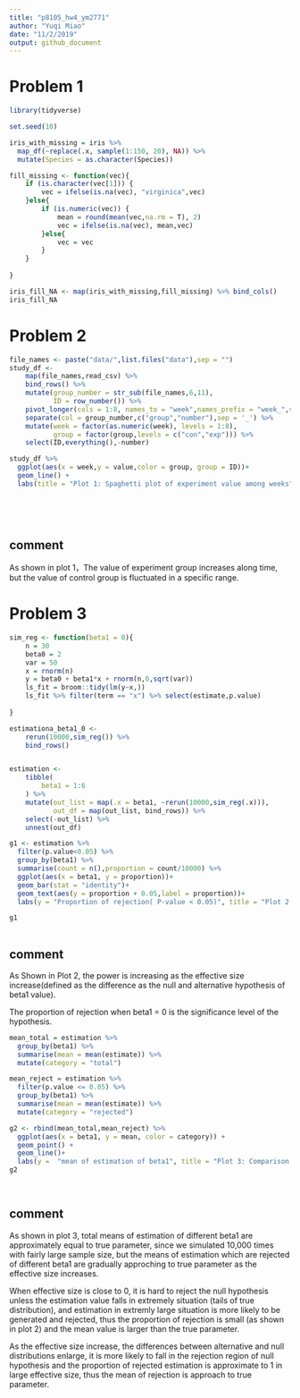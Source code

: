 ```yaml
---
title: "p8105_hw4_ym2771"
author: "Yuqi Miao"
date: "11/2/2019"
output: github_document
---
```



# Problem 1

```r
library(tidyverse)

set.seed(10)

iris_with_missing = iris %>% 
  map_df(~replace(.x, sample(1:150, 20), NA)) %>%
  mutate(Species = as.character(Species))
```

```r
fill_missing <- function(vec){
    if (is.character(vec[1])) {
        vec = ifelse(is.na(vec), "virginica",vec)
    }else{
        if (is.numeric(vec)) {
            mean = round(mean(vec,na.rm = T), 2)
            vec = ifelse(is.na(vec), mean,vec)
        }else{
            vec = vec
        }
    }
        
}

iris_fill_NA <- map(iris_with_missing,fill_missing) %>% bind_cols()
iris_fill_NA    

```

# Problem 2

```r
file_names <- paste("data/",list.files("data"),sep = "")
study_df <- 
    map(file_names,read_csv) %>% 
    bind_rows() %>% 
    mutate(group_number = str_sub(file_names,6,11),
           ID = row_number()) %>% 
    pivot_longer(cols = 1:8, names_to = "week",names_prefix = "week_",values_to = "value") %>% 
    separate(col = group_number,c("group","number"),sep = '_') %>% 
    mutate(week = factor(as.numeric(week), levels = 1:8),
           group = factor(group,levels = c("con","exp"))) %>% 
    select(ID,everything(),-number)
```


```r
study_df %>% 
  ggplot(aes(x = week,y = value,color = group, group = ID))+
  geom_line() +
  labs(title = "Plot 1: Spaghetti plot of experiment value among weeks")
    
  
  
  
```

## comment

As shown in plot 1，The value of experiment group increases along time, but the value of control group is fluctuated in a specific range.




# Problem 3

```r
sim_reg <- function(beta1 = 0){
    n = 30
    beta0 = 2
    var = 50
    x = rnorm(n)
    y = beta0 + beta1*x + rnorm(n,0,sqrt(var))
    ls_fit = broom::tidy(lm(y~x,))
    ls_fit %>% filter(term == "x") %>% select(estimate,p.value)
    
}

estimationa_beta1_0 <- 
    rerun(10000,sim_reg()) %>% 
    bind_rows()


estimation <- 
    tibble(
        beta1 = 1:6
    ) %>% 
    mutate(out_list = map(.x = beta1, ~rerun(10000,sim_reg(.x))),
           out_df = map(out_list, bind_rows)) %>% 
    select(-out_list) %>% 
    unnest(out_df)
```


```r
g1 <- estimation %>% 
  filter(p.value<0.05) %>% 
  group_by(beta1) %>% 
  summarise(count = n(),proportion = count/10000) %>% 
  ggplot(aes(x = beta1, y = proportion))+
  geom_bar(stat = "identity")+
  geom_text(aes(y = proportion + 0.05,label = proportion))+
  labs(y = "Proportion of rejection( P-value < 0.05)", title = "Plot 2: Power of different effective size")

g1
    
```

## comment

As Shown in Plot 2, the power is increasing as the effective size increase(defined as the difference as the null and alternative hypothesis of beta1 value). 

The proportion of rejection when beta1 = 0 is the significance level of the hypothesis.


```r
mean_total = estimation %>% 
  group_by(beta1) %>% 
  summarise(mean = mean(estimate)) %>% 
  mutate(category = "total")

mean_reject = estimation %>% 
  filter(p.value <= 0.05) %>% 
  group_by(beta1) %>% 
  summarise(mean = mean(estimate)) %>% 
  mutate(category = "rejected")

g2 <- rbind(mean_total,mean_reject) %>% 
  ggplot(aes(x = beta1, y = mean, color = category)) +
  geom_point() +
  geom_line()+
  labs(y =  "mean of estimation of beta1", title = "Plot 3: Comparison of mean estimation beta1 in total and rejected group.")
g2

  
```

## comment

As shown in plot 3, total means of estimation of different beta1 are approximately equal to true parameter, since we simulated 10,000 times with fairly large sample size, but the means of estimation which are rejected of different beta1 are gradually approching to true parameter as the effective size increases.

When effective size is close to 0, it is hard to reject the null hypothesis unless the estimation value falls in extremely situation (tails of true distribution), and estimation in extremly large situation is more likely to be generated and rejected, thus the proportion of rejection is small (as shown in plot 2) and the mean value is larger than the true parameter.

As the effective size increase, the differences between alternative and null distributions enlarge, it is more likely to fall in the rejection region of null hypothesis and the proportion of rejected estimation is approximate to 1 in large effective size, thus the mean of rejection is approach to true parameter.
